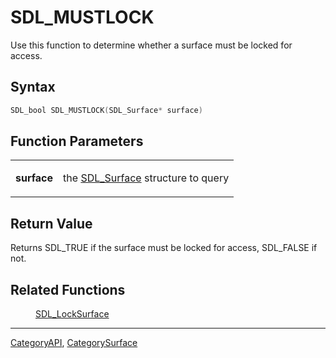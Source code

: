 
= SDL_MUSTLOCK =
Use this function to determine whether a surface must be locked for access.


== Syntax ==
<syntaxhighlight lang='c++'>
SDL_bool SDL_MUSTLOCK(SDL_Surface* surface)
</syntaxhighlight>

== Function Parameters ==
{|
|'''surface'''
|the [[SDL_Surface]] structure to query
|}

== Return Value ==
Returns SDL_TRUE if the surface must be locked for access, SDL_FALSE if not.
== Related Functions ==
:[[SDL_LockSurface]]

----
[[CategoryAPI]], [[CategorySurface]]
